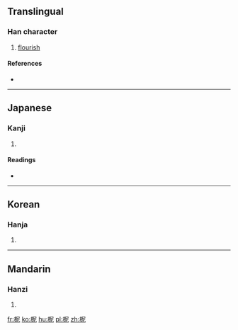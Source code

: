 ==Translingual==

===Han character===
{{Han char|rn=75|rad=木|as=05|sn=9|four=4791<sub>1</sub>|canj=木尸心 (DSP)}}

# [[flourish]]

====References====
* {{Han ref|kx=0518.100|dkj=14605|dj=0906.100|hdz=21189.090|uh=67C5|ud=26565|bh=CF46|bd=53062}}

----

==Japanese==

===Kanji===
{{ja-kanji|grade=|rs=木05}}

# {{defn|lang=ja|sort=木05}}

====Readings====
* {{ja-readings|on=[[じ]] (ji), [[に]] (ni)|kun=}}

----

==Korean==

===Hanja===
{{ko-hanja|hangeul=[[니]]>[[이]]|eumhun=|rv=ni>i|mr=ni>i|y=ni>i}}

# {{defn|lang=ko|sort=木05}}

----

==Mandarin==

===Hanzi===
{{cmn-hanzi|pin=[[fǔ]] ([[fu3]]), [[fù]] ([[fu4]]), [[nǐ]] ([[ni3]])|wg=fu<sup>3</sup>, fu<sup>4</sup>, ni<sup>3</sup>}}

# {{defn|lang=cmn|sort=木05}}

[[fr:柅]]
[[ko:柅]]
[[hu:柅]]
[[pl:柅]]
[[zh:柅]]